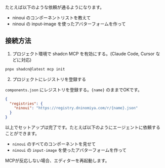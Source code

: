 たとえば以下のような依頼が通るようになります。

- ninoui のコンポーネントリストを教えて
- ninoui の input-image を使ったアバターフォームを作って

## 接続方法

1. プロジェクト環境で shadcn MCP を有効にする。(Claude Code, Cursor などに対応)

```bash
pnpx shadcn@latest mcp init
```

2. プロジェクトにレジストリを登録する

`components.json` にレジストリを登録する。`{name}` のままでOKです。

```json
{
  "registries": {
    "ninoui": "https://registry.dninomiya.com/r/{name}.json"
  }
}
```

以上でセットアップは完了です。たとえば以下のようにエージェントに依頼することができます。

- `ninoui` のすべてのコンポーネントを見せて
- `ninoui` の `input-image` を使ったアバターフォームを作って

MCPが反応しない場合、エディターを再起動します。